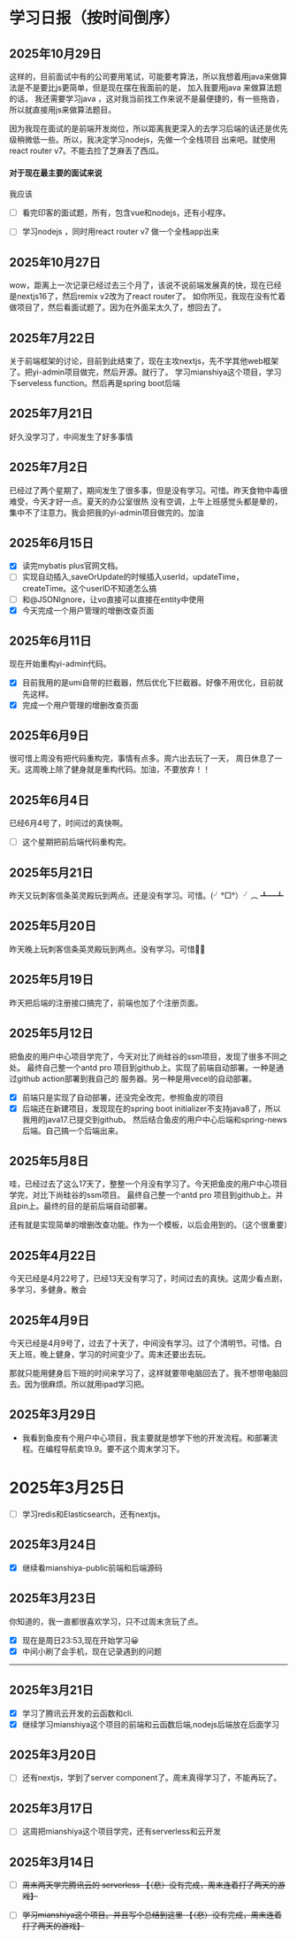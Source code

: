 # 学习日报（按时间倒序）

## 2025年10月29日
这样的，目前面试中有的公司要用笔试，可能要考算法，所以我想着用java来做算法是不是要比js更简单，但是现在摆在我面前的是，
加入我要用java 来做算法题的话， 我还需要学习java ，这对我当前找工作来说不是最便捷的，有一些拖沓，所以就直接用js来做算法题目。
   
因为我现在面试的是前端开发岗位，所以距离我更深入的去学习后端的话还是优先级稍微低一些。所以，我决定学习nodejs，先做一个全栈项目
出来吧。就使用react router v7。不能去捡了芝麻丢了西瓜。


#### 对于现在最主要的面试来说
我应该  
- [ ] 看完印客的面试题，所有，包含vue和nodejs，还有小程序。  
- [ ] 学习nodejs ，同时用react router v7 做一个全栈app出来


## 2025年10月27日
wow，距离上一次记录已经过去三个月了，该说不说前端发展真的快，现在已经是nextjs16了，然后remix v2改为了react router了。
如你所见，我现在没有忙着做项目了，然后看面试题了。因为在外面呆太久了，想回去了。

## 2025年7月22日
关于前端框架的讨论，目前到此结束了，现在主攻nextjs，先不学其他web框架了。把yi-admin项目做完，然后开源。就行了。
学习mianshiya这个项目，学习下serveless function。然后再是spring boot后端

## 2025年7月21日
好久没学习了，中间发生了好多事情

## 2025年7月2日
已经过了两个星期了，期间发生了很多事，但是没有学习。可惜。昨天食物中毒很难受，今天才好一点。夏天的办公室很热
没有空调，上午上班感觉头都是晕的，集中不了注意力。我会把我的yi-admin项目做完的。加油


## 2025年6月15日
- [x] 读完mybatis plus官网文档。
- [ ] 实现自动插入,saveOrUpdate的时候插入userId，updateTime，createTime。这个userID不知道怎么搞
- [ ] 和@JSONIgnore，让vo直接可以直接在entity中使用 
- [x] 今天完成一个用户管理的增删改查页面

## 2025年6月11日
现在开始重构yi-admin代码。
- [x] 目前我用的是umi自带的拦截器，然后优化下拦截器。好像不用优化，目前就先这样。
- [x] 完成一个用户管理的增删改查页面

## 2025年6月9日
很可惜上周没有把代码重构完，事情有点多。周六出去玩了一天，
周日休息了一天。这周晚上除了健身就是重构代码。加油，不要放弃！！

## 2025年6月4日
已经6月4号了，时间过的真快啊。

- [ ] 这个星期把前后端代码重构完。

## 2025年5月21日
昨天又玩刺客信条英灵殿玩到两点。还是没有学习。可惜。(╯°□°）╯︵ ┻━┻

## 2025年5月20日
昨天晚上玩刺客信条英灵殿玩到两点。没有学习。可惜🤨🫡

## 2025年5月19日
昨天把后端的注册接口搞完了，前端也加了个注册页面。

## 2025年5月12日
把鱼皮的用户中心项目学完了，今天对比了尚硅谷的ssm项目，发现了很多不同之处。
最终自己整一个antd pro 项目到github上。实现了前端自动部署。一种是通过github action部署到我自己的
服务器。另一种是用vecel的自动部署。

- [x] 前端只是实现了自动部署，还没完全改完，参照鱼皮的项目
- [x] 后端还在新建项目，发现现在的spring boot initializer不支持java8了，所以我用的java17.已提交到github。
然后结合鱼皮的用户中心后端和spring-news后端。自己搞一个后端出来。

## 2025年5月8日
哇，已经过去了这么17天了，整整一个月没有学习了。今天把鱼皮的用户中心项目学完，对比下尚硅谷的ssm项目。
最终自己整一个antd pro 项目到github上。并且pin上。最终的目的是前后端自动部署。

还有就是实现简单的增删改查功能。作为一个模板，以后会用到的。（这个很重要）

## 2025年4月22日
今天已经是4月22号了，已经13天没有学习了，时间过去的真快。这周少看点剧，多学习，多健身。散会

## 2025年4月9日
今天已经是4月9号了，过去了十天了，中间没有学习。过了个清明节。可惜。白天上班，晚上健身，学习的时间变少了。周末还要出去玩。

那就只能用健身后下班的时间来学习了，这样就要带电脑回去了。我不想带电脑回去。因为很麻烦。所以就用ipad学习把。

## 2025年3月29日
- 我看到鱼皮有个用户中心项目，我主要就是想学下他的开发流程。和部署流程。在编程导航卖19.9。要不这个周末学习下。

# 2025年3月25日
- [ ] 学习redis和Elasticsearch，还有nextjs。

## 2025年3月24日
- [x] 继续看mianshiya-public前端和后端源码
## 2025年3月23日
你知道的，我一直都很喜欢学习，只不过周末贪玩了点。
- [x] 现在是周日23:53,现在开始学习😀
- [x] 中间小刷了会手机，现在记录遇到的问题
---


## 2025年3月21日
- [x] 学习了腾讯云开发的云函数和cli.
- [x] 继续学习mianshiya这个项目的前端和云函数后端,nodejs后端放在后面学习

## 2025年3月20日
- [ ] 还有nextjs，学到了server component了。周末真得学习了，不能再玩了。

## 2025年3月17日
- [ ] 这周把mianshiya这个项目学完，还有serverless和云开发

## 2025年3月14日 
- [ ] ~~周末两天学完腾讯云的 serverless  【（悲）没有完成，周末连着打了两天的游戏】~~
- [ ] ~~学习mianshiya这个项目。并且写个总结到这里 【（悲）没有完成，周末连着打了两天的游戏】~~

